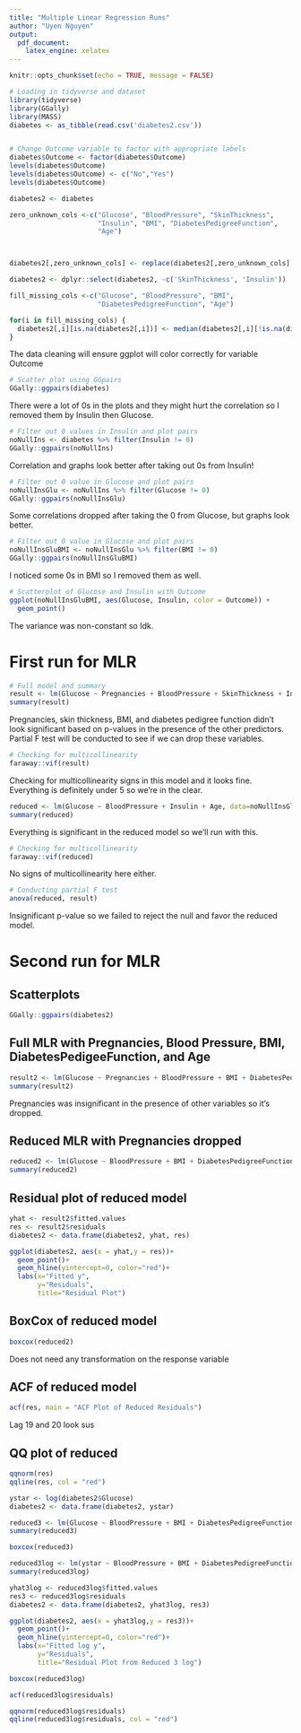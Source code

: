 ```yaml
---
title: "Multiple Linear Regression Runs"
author: "Uyen Nguyen"
output: 
  pdf_document:
    latex_engine: xelatex
---
```


```r
knitr::opts_chunk$set(echo = TRUE, message = FALSE)

# Loading in tidyverse and dataset
library(tidyverse)
library(GGally)
library(MASS)
diabetes <- as_tibble(read.csv('diabetes2.csv'))


# Change Outcome variable to factor with appropriate labels
diabetes$Outcome <- factor(diabetes$Outcome)
levels(diabetes$Outcome)
levels(diabetes$Outcome) <- c("No","Yes")
levels(diabetes$Outcome)

diabetes2 <- diabetes

zero_unknown_cols <-c("Glucose", "BloodPressure", "SkinThickness",
                      "Insulin", "BMI", "DiabetesPedigreeFunction",
                      "Age")



diabetes2[,zero_unknown_cols] <- replace(diabetes2[,zero_unknown_cols], diabetes2[,zero_unknown_cols]==0,NA)

diabetes2 <- dplyr::select(diabetes2, -c('SkinThickness', 'Insulin'))

fill_missing_cols <-c("Glucose", "BloodPressure", "BMI",
                      "DiabetesPedigreeFunction", "Age")

for(i in fill_missing_cols) {
  diabetes2[,i][is.na(diabetes2[,i])] <- median(diabetes2[,i][!is.na(diabetes2[,i])])
}
```

The data cleaning will ensure ggplot will color correctly for variable Outcome

```r
# Scatter plot using GGpairs
GGally::ggpairs(diabetes)
```

There were a lot of 0s in the plots and they might hurt the correlation so I removed them by Insulin then Glucose.

```r
# Filter out 0 values in Insulin and plot pairs
noNullIns <- diabetes %>% filter(Insulin != 0)
GGally::ggpairs(noNullIns)
```

Correlation and graphs look better after taking out 0s from Insulin!

```r
# Filter out 0 value in Glucose and plot pairs
noNullInsGlu <- noNullIns %>% filter(Glucose != 0)
GGally::ggpairs(noNullInsGlu)
```

Some correlations dropped after taking the 0 from Glucose, but graphs look better. 

```r
# Filter out 0 value in Glucose and plot pairs
noNullInsGluBMI <- noNullInsGlu %>% filter(BMI != 0)
GGally::ggpairs(noNullInsGluBMI)
```

I noticed some 0s in BMI so I removed them as well. 

```r
# Scatterplot of Glucose and Insulin with Outcome
ggplot(noNullInsGluBMI, aes(Glucose, Insulin, color = Outcome)) +
  geom_point()
```

The variance was non-constant so Idk.

# First run for MLR

```r
# Full model and summary
result <- lm(Glucose ~ Pregnancies + BloodPressure + SkinThickness + Insulin + BMI + DiabetesPedigreeFunction + Age, data=noNullInsGluBMI)
summary(result)
```

Pregnancies, skin thickness, BMI, and diabetes pedigree function didn't look significant based on p-values in the presence of the other predictors. Partial F test will be conducted to see if we can drop these variables. 

```r
# Checking for multicollinearity
faraway::vif(result)
```

Checking for multicollinearity signs in this model and it looks fine. Everything is definitely under 5 so we're in the clear. 

```r
reduced <- lm(Glucose ~ BloodPressure + Insulin + Age, data=noNullInsGluBMI)
summary(reduced)
```

Everything is significant in the reduced model so we'll run with this. 

```r
# Checking for multicollinearity
faraway::vif(reduced)
```

No signs of multicollinearity here either. 

```r
# Conducting partial F test
anova(reduced, result)
```

Insignificant p-value so we failed to reject the null and favor the reduced model. 


# Second run for MLR

## Scatterplots
```r
GGally::ggpairs(diabetes2)
```

## Full MLR with Pregnancies, Blood Pressure, BMI, DiabetesPedigeeFunction, and Age
```r
result2 <- lm(Glucose ~ Pregnancies + BloodPressure + BMI + DiabetesPedigreeFunction + Age, data = diabetes2)
summary(result2)
```

Pregnancies was insignificant in the presence of other variables so it's dropped.

## Reduced MLR with Pregnancies dropped
```r
reduced2 <- lm(Glucose ~ BloodPressure + BMI + DiabetesPedigreeFunction + Age, data = diabetes2)
summary(reduced2)
```

## Residual plot of reduced model
```r
yhat <- result2$fitted.values
res <- result2$residuals
diabetes2 <- data.frame(diabetes2, yhat, res)

ggplot(diabetes2, aes(x = yhat,y = res))+
  geom_point()+
  geom_hline(yintercept=0, color="red")+
  labs(x="Fitted y",
       y="Residuals",
       title="Residual Plot")
```

## BoxCox of reduced model
```r
boxcox(reduced2)
```

Does not need any transformation on the response variable

## ACF of reduced model
```r
acf(res, main = "ACF Plot of Reduced Residuals")
```
Lag 19 and 20 look sus


## QQ plot of reduced
```r
qqnorm(res)
qqline(res, col = "red")
```


```r
ystar <- log(diabetes2$Glucose)
diabetes2 <- data.frame(diabetes2, ystar)
```


```r
reduced3 <- lm(Glucose ~ BloodPressure + BMI + DiabetesPedigreeFunction + Age, data = diabetes2)
summary(reduced3)
```

```r
boxcox(reduced3)
```


```r
reduced3log <- lm(ystar ~ BloodPressure + BMI + DiabetesPedigreeFunction + Age, data = diabetes2)
summary(reduced3log)
```


```r
yhat3log <- reduced3log$fitted.values
res3 <- reduced3log$residuals
diabetes2 <- data.frame(diabetes2, yhat3log, res3)

ggplot(diabetes2, aes(x = yhat3log,y = res3))+
  geom_point()+
  geom_hline(yintercept=0, color="red")+
  labs(x="Fitted log y",
       y="Residuals",
       title="Residual Plot from Reduced 3 log")
```


```r
boxcox(reduced3log)
```


```r
acf(reduced3log$residuals)
```



```r
qqnorm(reduced3log$residuals)
qqline(reduced3log$residuals, col = "red")
```















